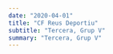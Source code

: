 ```yaml
---
date: "2020-04-01"
title: "CF Reus Deportiu"
subtitle: "Tercera, Grup V"
summary: "Tercera, Grup V"
---
```

